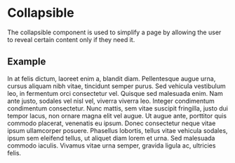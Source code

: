 

<Meta title="Components/Collapsible" component={Collapsible} />

# Collapsible

The collapsible component is used to simplify a page by allowing the user to reveal certain content only if they need it.

## Example

<Canvas>
  <Story name="Primary">
    <Collapsible title="Lorem ipsum dolor sit amet, consectetur adipiscing elit.">
      <p>
        In at felis dictum, laoreet enim a, blandit diam. Pellentesque augue
        urna, cursus aliquam nibh vitae, tincidunt semper purus. Sed vehicula
        vestibulum leo, in fermentum orci consectetur vel. Quisque sed malesuada
        enim. Nam ante justo, sodales vel nisl vel, viverra viverra leo. Integer
        condimentum condimentum consectetur. Nunc mattis, sem vitae suscipit
        fringilla, justo dui tempor lacus, non ornare magna elit vel augue. Ut
        augue ante, porttitor quis commodo placerat, venenatis eu ipsum. Donec
        consectetur neque vitae ipsum ullamcorper posuere. Phasellus lobortis,
        tellus vitae vehicula sodales, ipsum sem eleifend tellus, ut aliquet
        diam lorem et urna. Sed malesuada commodo iaculis. Vivamus vitae urna
        semper, gravida ligula ac, ultricies felis.
      </p>
    </Collapsible>
  </Story>
</Canvas>
